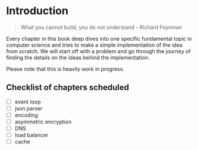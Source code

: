 # Introduction

> What you cannot build, you do not understand - Richard Feynman

Every chapter in this book deep dives into one specific fundamental topic in computer science and tries to make a simple implementation of the idea from scratch. We will start off with a problem and go through the journey of finding the details on the ideas behind the implementation.

Please note that this is heavily work in progress.

## Checklist of chapters scheduled

- [ ] event loop
- [ ] json parser
- [ ] encoding
- [ ] asymmetric encryption
- [ ] DNS
- [ ] load balancer
- [ ] cache
